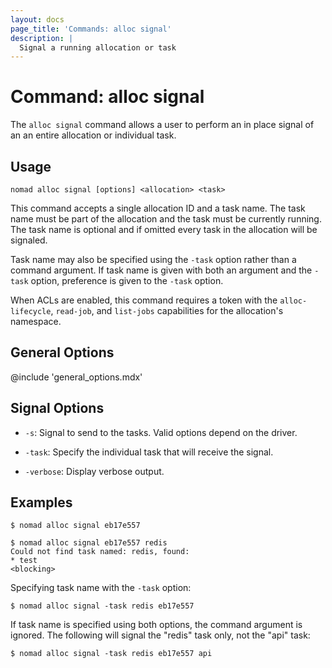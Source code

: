 ```yaml
---
layout: docs
page_title: 'Commands: alloc signal'
description: |
  Signal a running allocation or task
---
```


# Command: alloc signal

The `alloc signal` command allows a user to perform an in place signal of an
an entire allocation or individual task.

## Usage

```plaintext
nomad alloc signal [options] <allocation> <task>
```

This command accepts a single allocation ID and a task name. The task name must
be part of the allocation and the task must be currently running. The task name
is optional and if omitted every task in the allocation will be signaled.

Task name may also be specified using the `-task`  option rather than a command 
argument. If task name is given with both an argument and the `-task` option, 
preference is given to the `-task` option.

When ACLs are enabled, this command requires a token with the
`alloc-lifecycle`, `read-job`, and `list-jobs` capabilities for the
allocation's namespace.

## General Options

@include 'general_options.mdx'

## Signal Options

- `-s`: Signal to send to the tasks. Valid options depend on the driver.

- `-task`: Specify the individual task that will receive the signal.

- `-verbose`: Display verbose output.

## Examples

```shell-session
$ nomad alloc signal eb17e557

$ nomad alloc signal eb17e557 redis
Could not find task named: redis, found:
* test
<blocking>
```

Specifying task name with the `-task` option:

```shell-session
$ nomad alloc signal -task redis eb17e557
```

If task name is specified using both options, the command argument is ignored.
The following will signal the "redis" task only, not the "api" task:

```shell-session
$ nomad alloc signal -task redis eb17e557 api
```
